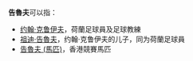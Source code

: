 {{noteTA
|1=zh-hans:约翰·克鲁伊夫;zh-hk:祖漢·告魯夫;zh-tw:約翰·克魯伊夫;
}}
'''告魯夫'''可以指：
*[[约翰·克鲁伊夫|约翰·克鲁伊夫]]，荷蘭足球員及足球教練
*[[祖迪·告魯夫|祖迪·告魯夫]]，约翰·克鲁伊夫的儿子，同为荷蘭足球員
*[[告魯夫_(馬匹)|告魯夫 (馬匹)]]，香港競賽馬匹

{{消歧義}}